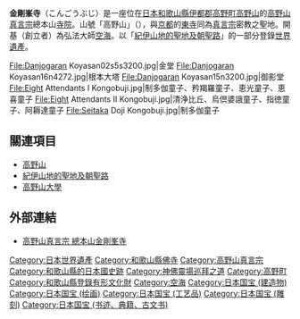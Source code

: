 {{Cooricon|34|12|50.69|N|135|35|2.73|E|10000}}
{{日本寺院
| name = 金剛峯寺
| img = File:Kongobuji Koyasan01n4272.jpg
| img_capt = 主殿
| image_width = 260
| nihongo = 金剛峯寺
| hiragana = こんごうぶじ
| romaji = Kongōbu-ji
| location = [[和歌山縣|和歌山縣]][[伊都郡|伊都郡]][[高野町|高野町]][[高野山|高野山]]132
| sangou = 高野山
| section = [[高野山真言宗|高野山真言宗]]總本山
| god = [[阿閦如來|阿閦如來]]
| found_year = [[嵯峨天皇|嵯峨天皇]][[弘仁|弘仁]]七年（816年）
| founder = [[空海|空海]]（開基）
| official_name = 高野山真言宗 總本山金剛峯寺
| alias =
| struct =
| title = [[真言宗十八本山|真言宗十八本山]]18番<br/>[[西國三十三箇所|西國三十三箇所]]特別禮所<br/>[[神佛靈場巡拜之道|神佛靈場巡拜之道]]第13番
| cultural_collection = 不動堂、佛涅槃圖 他（國寶）<br>大門、絹本著色大日如來像 他（重要文化財）<br>世界遺產
}}
'''金剛峯寺'''（こんごうぶじ）是一座位在[[日本|日本]][[和歌山縣|和歌山縣]][[伊都郡|伊都郡]][[高野町|高野町]][[高野山|高野山]]的[[高野山真言宗|高野山真言宗]]總本山[[寺院|寺院]]。山號「高野山」（{{lang|ja|こうやさん}}），與[[京都|京都]]的[[東寺|東寺]]同為[[真言宗|真言宗]]密教之聖地。開基（創立者）為弘法大師[[空海|空海]]。以「[[紀伊山地的聖地及朝聖路|紀伊山地的聖地及朝聖路]]」的一部分登錄[[世界遺產|世界遺產]]。

<gallery>
File:Danjogaran Koyasan02s5s3200.jpg|金堂
File:Danjogaran Koyasan16n4272.jpg|根本大塔
File:Danjogaran Koyasan15n3200.jpg|御影堂
File:Eight Attendants I Kongobuji.jpg|制多伽童子、矜羯羅童子、恵光童子、恵喜童子
File:Eight Attendants II Kongobuji.jpg|清浄比丘、烏倶婆誐童子、指徳童子、阿耨達童子
File:Seitaka Doji Kongobuji.jpg|制多伽童子
</gallery>

== 關連項目 ==
*[[高野山|高野山]]
*[[紀伊山地的聖地及朝聖路|紀伊山地的聖地及朝聖路]]
*[[高野山大學|高野山大學]]

== 外部連結 ==
{{Commonscat|Kongobuji}}
* [http://www.koyasan.or.jp/ 高野山真言宗 總本山金剛峯寺]

{{紀伊山地的聖地及朝聖路}}

{{DEFAULTSORT:Kongobuji}}
[[Category:日本世界遺產|Category:日本世界遺產]]
[[Category:和歌山縣佛寺|Category:和歌山縣佛寺]]
[[Category:高野山真言宗|Category:高野山真言宗]]
[[Category:和歌山縣的日本國史跡|Category:和歌山縣的日本國史跡]]
[[Category:神佛靈場巡拜之道|Category:神佛靈場巡拜之道]]
[[Category:高野町|Category:高野町]]
[[Category:和歌山縣登錄有形文化財|Category:和歌山縣登錄有形文化財]]
[[Category:空海|Category:空海]]
[[Category:日本国宝_(建造物)|Category:日本国宝 (建造物)]]
[[Category:日本国宝_(绘画)|Category:日本国宝 (绘画)]]
[[Category:日本国宝_(工艺品)|Category:日本国宝 (工艺品)]]
[[Category:日本国宝_(雕刻)|Category:日本国宝 (雕刻)]]
[[Category:日本国宝_(书迹、典籍、古文书)|Category:日本国宝 (书迹、典籍、古文书)]]
{{japan-stub}}